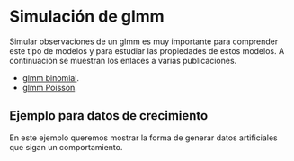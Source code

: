 # Simulación de glmm {#simul-glmm}

Simular observaciones de un glmm es muy importante para comprender este tipo de modelos y para estudiar las propiedades de estos modelos. A continuación se muestran los enlaces a varias publicaciones.

- [glmm binomial](https://aosmith.rbind.io/2020/08/20/simulate-binomial-glmm/).
- [glmm Poisson](https://aosmith.rbind.io/2018/07/18/simulate-poisson-edition/).

## Ejemplo para datos de crecimiento
En este ejemplo queremos mostrar la forma de generar datos artificiales que sigan un comportamiento.